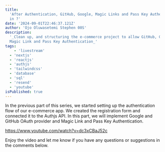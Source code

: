 ```yaml
---
title:
  'After Authentication, GitHub, Google, Magic Links and Pass Key Authentication
  in ?'
date: '2024-09-01T22:46:37.121Z'
author: 'Ojo Oluwasetemi Stephen 00S'
description:
  '_Clean up, and structuring the e-commerce project to allow GitHub, Google,
  Magic Link and Pass Key Authentication_'
tags:
    - 'livestream'
  - 'nextjs'
  - 'reactjs'
  - 'authjs'
  - 'tailwindcss'
  - 'database'
  - 'sql'
  - 'resend'
  - 'youtube'
isPublished: true
---
```


In the previous part of this series, we started setting up the authentication
flow of our e-commerce app. We created the registration form and connected it to
the Authjs API. In this part, we will implement Google and GitHub OAuth provider
and Magic Link and Pass Key Authentication.

https://www.youtube.com/watch?v=dc3xCBaJ52c

Enjoy the video and let me know if you have any questions or suggestions in the
comments below.
